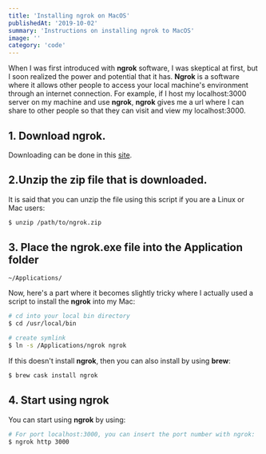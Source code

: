 ```yaml
---
title: 'Installing ngrok on MacOS'
publishedAt: '2019-10-02'
summary: 'Instructions on installing ngrok to MacOS'
image: ''
category: 'code'
---
```


When I was first introduced with **ngrok** software, I was skeptical at first, but I soon realized the power and potential that it has. **Ngrok** is a software where it allows other people to access your local machine's environment through an internet connection. For example, if I host my localhost:3000 server on my machine and use **ngrok**, **ngrok** gives me a url where I can share to other people so that they can visit and view my localhost:3000.

## 1. Download ngrok.

Downloading can be done in this [site](https://dashboard.ngrok.com/get-started).

## 2.Unzip the zip file that is downloaded.

It is said that you can unzip the file using this script if you are a Linux or Mac users:

```bash
$ unzip /path/to/ngrok.zip
```

## 3. Place the ngrok.exe file into the Application folder

`~/Applications/`

Now, here's a part where it becomes slightly tricky where I actually used a script to install the **ngrok** into my Mac:

```bash
# cd into your local bin directory
$ cd /usr/local/bin

# create symlink
$ ln -s /Applications/ngrok ngrok
```

If this doesn't install **ngrok**, then you can also install by using **brew**:

```bash
$ brew cask install ngrok
```

## 4. Start using ngrok

You can start using **ngrok** by using:

```bash
# For port localhost:3000, you can insert the port number with ngrok:
$ ngrok http 3000
```
